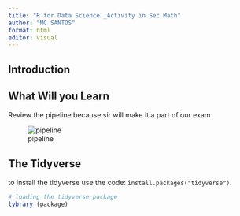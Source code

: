 ```yaml
---
title: "R for Data Science _Activity in Sec Math"
author: "MC SANTOS"
format: html
editor: visual
---
```


## Introduction

## What Will you Learn

Review the pipeline because sir will make it a part of our exam

![pipeline](r4dspics/r4dspic1.jpg)

## The Tidyverse

to install the tidyverse use the code: `install.packages("tidyverse")`.

```r
# loading the tidyverse package 
lybrary (package)
```
